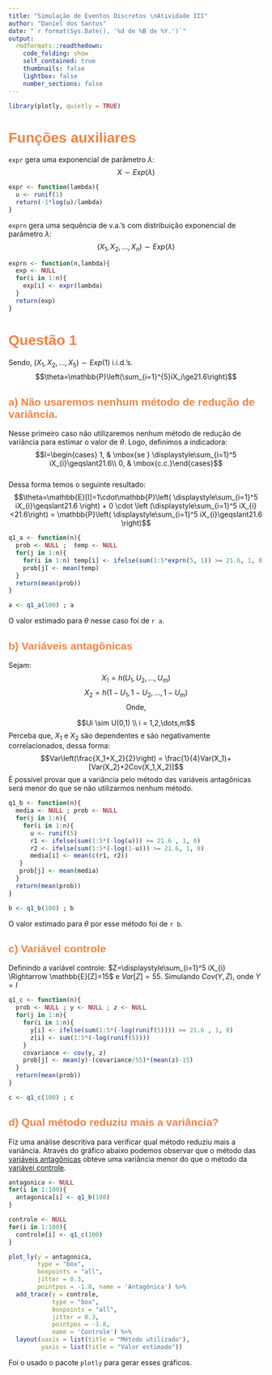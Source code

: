 ```yaml
---
title: "Simulação de Eventos Discretos \nAtividade III"
author: "Daniel dos Santos"
date: "`r format(Sys.Date(), '%d de %B de %Y.')`"
output:
  rmdformats::readthedown:
    code_folding: show
    self_contained: true
    thumbnails: false
    lightbox: false
    number_sections: false
---
```


<style>
  .col2 {
    columns: 2 200px;         /* number of columns and width in pixels*/
    -webkit-columns: 2 200px; /* chrome, safari */
    -moz-columns: 2 200px;    /* firefox */
  }
  .col3 {
    columns: 3 100px;
    -webkit-columns: 3 100px;
    -moz-columns: 3 100px;
  }
  #main .nav-pills > li > a:hover {
    color: #FFFFFF !important;
    background-color: #f28241;
  }
  #main .nav-pills > li.active > a:focus {
    color: #FFFFFF !important;
    background-color: #f28241;
  }
  h1,h2,h3,h4,h5,h6,legend{
    font-family:"Roboto Slab","ff-tisa-web-pro","Georgia",Arial,sans-serif;
    font-weight:700;
    color: #f28241;
  }
  #table-of-contents h2{
    z-index:200;
    background-color:#f28241;
    text-align:center;
    padding:0.809em;
   display:block;
    color:#fcfcfc;
   font-size: 100%;
    margin-top: 0px;
    margin-bottom:0.809em;
  }
  #table-of-contents header{
  height:32px;
    display:inline-block;
    line-height:32px;
    padding:0 1.618em;
    display:block;
    font-weight:bold;
    text-transform:uppercase;
    font-size:80%;
    color:#f28241;
    white-space:nowrap
  }

</style>


```r
library(plotly, quietly = TRUE)
```

# Funções auxiliares

`expr` gera uma exponencial de parâmetro $\lambda$:
$$X\sim Exp(\lambda)$$

```r
expr <- function(lambda){
  u <- runif(1)
  return(-1*log(u)/lambda)
}
```

`exprn` gera uma sequência de v.a.'s com distribuição exponencial de parâmetro $\lambda$:
$$(X_1,X_2,\dots,X_n)\sim Exp(\lambda)$$
```r
exprn <- function(n,lambda){
  exp <- NULL
  for(i in 1:n){
    exp[i] <- expr(lambda)
  }
  return(exp)
}
```

# Questão 1
Sendo, $(X_1,X_2,\dots, X_5)\sim Exp(1)$ i.i.d.'s.
$$\theta=\mathbb{P}\left(\sum_{i=1}^{5}iX_i\ge21.6\right)$$

## a) Não usaremos nenhum método de  redução de variância.

Nesse primeiro caso não utilizaremos nenhum método de redução de variância para estimar o valor de $\theta$.
Logo, definimos a indicadora:
$$I=\begin{cases} 1, & \mbox{se } \displaystyle\sum_{i=1}^5 iX_{i}\geqslant21.6\\ 0, & \mbox{c.c.}\end{cases}$$  
Dessa forma temos o seguinte resultado:
$$\theta=\mathbb{E}[I]=1\cdot\mathbb{P}\left( \displaystyle\sum_{i=1}^5 iX_{i}\geqslant21.6 \right) + 0 \cdot \left (\displaystyle\sum_{i=1}^5 iX_{i}<21.6\right) = \mathbb{P}\left( \displaystyle\sum_{i=1}^5 iX_{i}\geqslant21.6 \right)$$

```r
q1_a <- function(n){
  prob <- NULL ;  temp <- NULL
  for(j in 1:n){
    for(i in 1:n) temp[i] <- ifelse(sum(1:5*exprn(5, 1)) >= 21.6, 1, 0)
    prob[j] <- mean(temp)
  }
  return(mean(prob))
}
```
```r
a <- q1_a(100) ; a
```

O valor estimado para $\theta$ nesse caso foi de `r a`.

## b) Variáveis antagônicas
Sejam:
$$X_1 = h(U_1,U_2, \dots, U_m)$$
$$X_2 = h(1-U_1,1-U_2, \dots, 1-U_m)$$
<center>Onde,</center>
$$Ui \sim U(0,1) \\ i = 1,2,\dots,m$$
Perceba que, $X_1$ e $X_2$ são dependentes e são negativamente correlacionados, dessa forma:
$$Var\left(\frac{X_1+X_2}{2}\right) = \frac{1}{4}Var(X_1)+[Var(X_2)+2Cov(X_1,X_2)]$$
É possível provar que a variância pelo método das variáveis antagônicas será menor do que se não utilizarmos nenhum método.

```r
q1_b <- function(n){
  media <- NULL ; prob <- NULL
  for(j in 1:n){
    for(i in 1:n){
      u <- runif(5)
      r1 <- ifelse(sum(1:5*(-log(u))) >= 21.6 , 1, 0)
      r2 <- ifelse(sum(1:5*(-log(1-u))) >= 21.6, 1, 0)
      media[i] <- mean(c(r1, r2))
   }
   prob[j] <- mean(media) 
  }
  return(mean(prob))
}
```
```r
b <- q1_b(100) ; b
```

O valor estimado para $\theta$ por esse método foi de `r b`.

## c) Variável controle
Definindo a variável controle: $Z=\displaystyle\sum_{i=1}^5 iX_{i} \Rightarrow \mathbb{E}[Z]=15$ e $Var[Z]=55$.
Simulando $Cov(Y,Z)$, onde $Y=I$

```r
q1_c <- function(n){
  prob <- NULL ; y <- NULL ; z <- NULL
  for(j in 1:n){
    for(i in 1:n){
      y[i] <- ifelse(sum(1:5*(-log(runif(5)))) >= 21.6 , 1, 0)
      z[i] <- sum(1:5*(-log(runif(5))))
    }
    covariance <- cov(y, z)
    prob[j] <- mean(y)-(covariance/55)*(mean(z)-15)
  }
  return(mean(prob))
}
```

```r
c <- q1_c(100) ; c
```


## d) Qual método reduziu mais a variância?

Fiz uma análise descritiva para verificar qual método reduziu mais a variância. Através do gráfico abaixo podemos observar que o método das [variáveis antagônicas](#b-variaveis-antagonicas) obteve uma variância menor do que o método da [variávei controle](#c-variavel-controle).
```r
antagonica <- NULL
for(i in 1:100){
  antagonica[i] <- q1_b(100)
}

controle <- NULL
for(i in 1:100){
  controle[i] <- q1_c(100)
}

plot_ly(y = antagonica, 
        type = "box", 
        boxpoints = "all",
        jitter = 0.3, 
        pointpos = -1.8, name = 'Antagônica') %>%
  add_trace(y = controle, 
            type = "box", 
            boxpoints = "all", 
            jitter = 0.3,
            pointpos = -1.8,
            name = 'Controle') %>% 
  layout(xaxis = list(title = "Método utilizado"),
         yaxis = list(title = "Valor estimado"))

```
Foi o usado o pacote `plotly` para gerar esses gráficos.